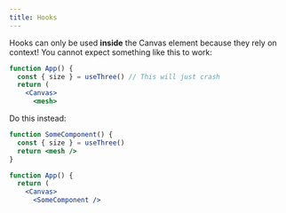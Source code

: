 ```yaml
---
title: Hooks
---
```


Hooks can only be used **inside** the Canvas element because they rely on context! You cannot expect something like this to work:

```jsx
function App() {
  const { size } = useThree() // This will just crash
  return (
    <Canvas>
      <mesh>
```

Do this instead:

```jsx
function SomeComponent() {
  const { size } = useThree()
  return <mesh />
}

function App() {
  return (
    <Canvas>
      <SomeComponent />
```
